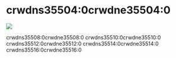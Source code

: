 # crwdns35504:0crwdne35504:0

<p style={{ "text-align": "center" }}>
  <img src=crwdns35784:0crwdne35784:0 />
  <br />
</p>

crwdns35508:0crwdne35508:0 crwdns35510:0crwdne35510:0 crwdns35512:0crwdne35512:0 crwdns35514:0crwdne35514:0 crwdns35516:0crwdne35516:0
